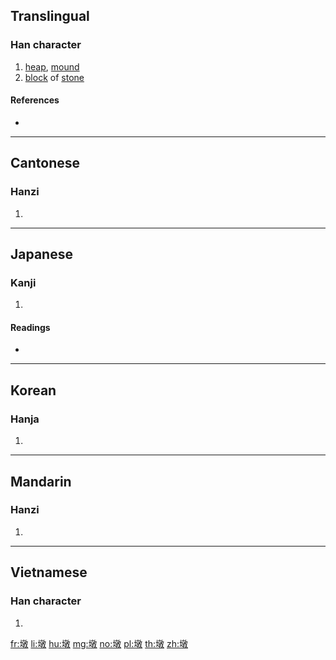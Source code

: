 ==Translingual==

===Han character===
{{Han char|rn=32|rad=土|as=12|sn=15|four=48147|canj=GYDK|ids=⿰土敦}}

# [[heap]], [[mound]]
# [[block]] of [[stone]]

====References====
* {{Han ref|kx=0239.010|dkj=05470|dj=0478.030|hdz=10488.190|uh=58A9|ud=22697|bh=BC5B|bd=48219}}

----

==Cantonese==

===Hanzi===
{{yue-hanzi|jyut=[[dan1]], [[dan2]], [[deon1]]|y=dan1, dan2, deun1}}

# {{defn|lang=yue|sort=土12}}

----

==Japanese==

===Kanji===
{{ja-kanji|grade=|rs=土12}}

# {{defn|lang=ja|sort=土12}}

====Readings====
* {{ja-readings|on=[[とん]] (ton)|kun=}}

----

==Korean==

===Hanja===
{{ko-hanja|hangeul=돈|rv=don|mr=ton}}

# {{defn|lang=ko|sort=土12}}

----

==Mandarin==

===Hanzi===
{{cmn-hanzi|pin=[[dūn]] ([[dun1]])|wg=tun<sup>1</sup>}}

# {{defn|lang=cmn|sort=土12}}

----

==Vietnamese==

===Han character===
{{vi-hantu|[[đôn]]|rs=土12}}

# {{defn|lang=vi|sort=土12}}

[[fr:墩]]
[[li:墩]]
[[hu:墩]]
[[mg:墩]]
[[no:墩]]
[[pl:墩]]
[[th:墩]]
[[zh:墩]]